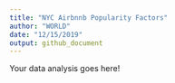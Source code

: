 ```yaml
---
title: "NYC Airbnnb Popularity Factors"
author: "WORLD"
date: "12/15/2019"
output: github_document
---
```


Your data analysis goes here!